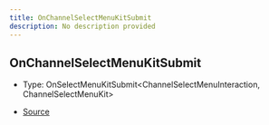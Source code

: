```yaml
---
title: OnChannelSelectMenuKitSubmit
description: No description provided
---
```


## OnChannelSelectMenuKitSubmit

- Type: OnSelectMenuKitSubmit\<ChannelSelectMenuInteraction, ChannelSelectMenuKit>

- [Source](https://github.com/underctrl-io/commandkit/blob/83ef44f10b86e30835e8636786e5222cac412af9/packages/commandkit/src/components/v1/select-menu/ChannelSelectMenuKit.ts#L20)